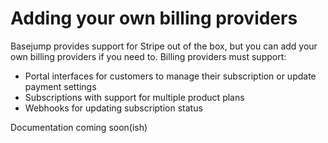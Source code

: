 

# Adding your own billing providers

Basejump provides support for Stripe out of the box, but you can add your own billing providers if you need to. Billing providers must support:

- Portal interfaces for customers to manage their subscription or update payment settings
- Subscriptions with support for multiple product plans
- Webhooks for updating subscription status

<Note>
    Documentation coming soon(ish)
</Note>